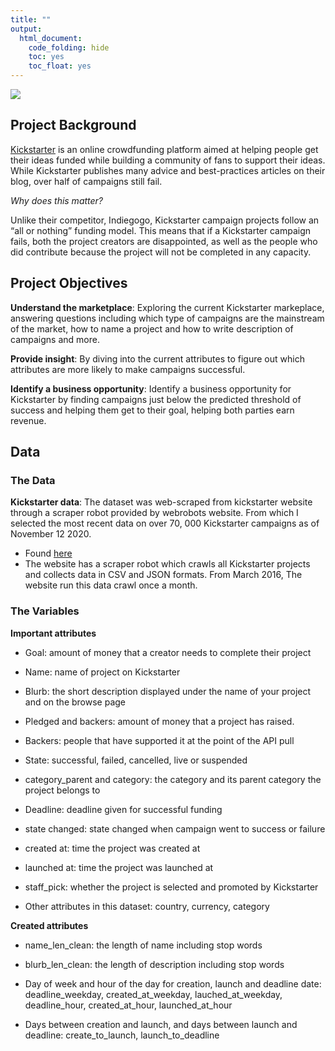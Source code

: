 ```yaml
---
title: ""
output: 
  html_document:
    code_folding: hide
    toc: yes
    toc_float: yes
---
```


![](kickstarter-logo.png)

## **Project Background**

[Kickstarter](https://www.kickstarter.com/) is an online crowdfunding platform aimed at helping people get their ideas funded while building a community of fans to support their ideas. While Kickstarter publishes many advice and best-practices articles on their blog, over half of campaigns still fail.

*Why does this matter?*  

Unlike their competitor, Indiegogo, Kickstarter campaign projects follow an "all or nothing" funding model. This means that if a Kickstarter campaign fails, both the project creators are disappointed, as well as the people who did contribute because the project will not be completed in any capacity.

## **Project Objectives**

**Understand the marketplace**: Exploring the current Kickstarter markeplace, answering questions including which type of campaigns are the mainstream of the market, how to name a project and how to write description of campaigns and more.

**Provide insight**: By diving into the current attributes to figure out which attributes are more likely to make campaigns successful.

**Identify a business opportunity**: Identify a business opportunity for Kickstarter by finding campaigns just below the
predicted threshold of success and helping them get to their goal, helping both parties earn revenue.


## **Data**

### **The Data**
**Kickstarter data**: The dataset was web-scraped from kickstarter website through a scraper robot provided by webrobots website. From which I selected the most recent data on over 70, 000 Kickstarter campaigns as of November 12 2020.

  + Found [here](https://webrobots.io/kickstarter-datasets/)
* The website has a scraper robot which crawls all Kickstarter projects and collects data in CSV and JSON formats. From March 2016, The website run this data crawl once a month. 


### **The Variables** 

**Important attributes**

* Goal: amount of money that a creator needs to complete their project

* Name: name of project on Kickstarter

* Blurb: the short description displayed under the name of your project and on the browse page

* Pledged and backers: amount of money that a project has raised.

* Backers: people that have supported it at the point of the API pull

* State: successful, failed, cancelled, live or suspended

* category_parent and category: the category and its parent category the project belongs to

* Deadline: deadline given for successful funding

* state changed: state changed when campaign went to success or failure

* created at: time the project was created at

* launched at: time the project was launched at

* staff_pick: whether the project is selected and promoted by Kickstarter

* Other attributes in this dataset: country, currency, category

**Created attributes**

* name_len_clean: the length of name including stop words

* blurb_len_clean: the length of description including stop words

* Day of week and hour of the day for creation, launch and deadline date: deadline_weekday, created_at_weekday, lauched_at_weekday, deadline_hour, created_at_hour, launched_at_hour

* Days between creation and launch, and days between launch and deadline: create_to_launch, launch_to_deadline
